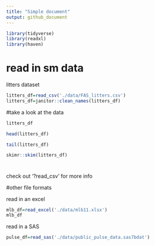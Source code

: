```yaml
---
title: "Simple document"
output: github_document
---
```

```r
library(tidyverse)
library(readxl)
library(haven)
```

# read in sm data

litters dataset
```r
litters_df=read_csv('./data/FAS_litters.csv')
litters_df=janitor::clean_names(litters_df)
```


#take a look at the data
```r
litters_df
```

```r
head(litters_df)
```

```r
tail(litters_df)
```

```r
skimr::skim(litters_df)
```

#
 check out '?read_csv' for more info
 
#other file formats

read in an excel
```r
mlb_df=read_excel('./data/mlb11.xlsx')
mlb_df
```

read in a SAS
```r
pulse_df=read_sas('./data/public_pulse_data.sas7bdat')
```

 
 
 
 
 
 
 
 

